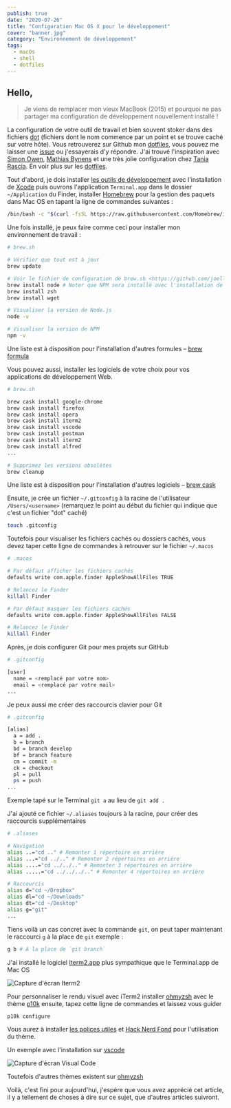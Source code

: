 ```yaml
---
publish: true
date: "2020-07-26"
title: "Configuration Mac OS X pour le développement"
cover: "banner.jpg"
category: "Environnement de développement"
tags:
  - macOs
  - shell
  - dotfiles
---
```


## Hello,

> Je viens de remplacer mon vieux MacBook (2015) et pourquoi ne pas partager ma configuration de développement nouvellement installé !

La configuration de votre outil de travail et bien souvent stoker dans des fichiers [dot](https://en.wikipedia.org/wiki/Hidden_file_and_hidden_directory) (fichiers dont le nom commence par un point et se trouve caché sur votre hôte). Vous retrouverez sur Github mon [dotfiles](https://github.com/joellesenne/dotfiles), vous pouvez me laisser une [issue](https://github.com/joellesenne/dotfiles/issues) ou j'essayerais d'y répondre. J'ai trouvé l'inspiration avec [Simon Owen](https://css-tricks.com/using-dotfiles-for-managing-development-and-many-other-magical-things/), [Mathias Bynens](https://github.com/mathiasbynens/dotfiles) et une très jolie configuration chez [Tania Rascia](https://www.taniarascia.com/setting-up-a-brand-new-mac-for-development/). En voir plus sur les [dotfiles](https://dotfiles.github.io/).

Tout d'abord, je dois installer [les outils de développement](https://developer.apple.com/library/archive/technotes/tn2339/_index.html) avec l'installation de [Xcode](https://developer.apple.com/xcode/) puis ouvrons l'application `Terminal.app` dans le dossier `~/Application` du Finder, installer [Homebrew](https://brew.sh/) pour la gestion des paquets dans Mac OS en tapant la ligne de commandes suivantes :

```bash
/bin/bash -c "$(curl -fsSL https://raw.githubusercontent.com/Homebrew/install/master/install.sh)"
```

Une fois installé, je peux faire comme ceci pour installer mon environnement de travail :

```bash
# brew.sh

# Vérifier que tout est à jour
brew update

# Voir le fichier de configuration de brew.sh <https://github.com/joellesenne/dotfiles/blob/master/brew.sh>
brew install node # Noter que NPM sera installé avec l'installation de node.js
brew install zsh
brew install wget

# Visualiser la version de Node.js
node -v

# Visualiser la version de NPM
npm -v
```

Une liste est à disposition pour l'installation d'autres formules – [brew formula](https://formulae.brew.sh/formula/)

Vous pouvez aussi, installer les logiciels de votre choix pour vos applications de développement Web.

```bash
# brew.sh

brew cask install google-chrome
brew cask install firefox
brew cask install opera
brew cask install iterm2
brew cask install vscode
brew cask install postman
brew cask install iterm2
brew cask install alfred
...

# Supprimez les versions obsolètes
brew cleanup
```

Une liste est à disposition pour l'installation d'autres logiciels – [brew cask](https://formulae.brew.sh/cask/)

Ensuite, je crée un fichier `~/.gitconfig` à la racine de l'utilisateur `/Users/<username>` (remarquez le point au début du fichier qui indique que c'est un fichier "dot" caché)

```bash
touch .gitconfig
```

Toutefois pour visualiser les fichiers cachés ou dossiers cachés, vous devez taper cette ligne de commandes à retrouver sur le fichier `~/.macos`

```bash
# .macos

# Par défaut afficher les fichiers cachés
defaults write com.apple.finder AppleShowAllFiles TRUE

# Relancez le Finder
killall Finder

# Par défaut masquer les fichiers cachés
defaults write com.apple.finder AppleShowAllFiles FALSE

# Relancez le Finder
killall Finder
```

Après, je dois configurer Git pour mes projets sur GitHub

```bash
# .gitconfig

[user]
  name = <remplacé par votre nom>
  email = <remplacé par votre mail>
...
```

Je peux aussi me créer des raccourcis clavier pour Git

```bash
# .gitconfig

[alias]
  a = add .
  b = branch
  bd = branch develop
  bf = branch feature
  cm = commit -m
  ck = checkout
  pl = pull
  ps = push
...
```

Exemple tapé sur le Terminal `git a` au lieu de `git add .`

J'ai ajouté ce fichier `~/.aliases` toujours à la racine, pour créer des raccourcis supplémentaires

```bash
# .aliases

# Navigation
alias ..="cd .." # Remonter 1 répertoire en arrière
alias ...="cd ../.." # Remonter 2 répertoires en arrière
alias ....="cd ../../.." # Remonter 3 répertoires en arrière
alias .....="cd ../../../.." # Remonter 4 répertoires en arrière

# Raccourcis
alias d="cd ~/Dropbox"
alias dl="cd ~/Downloads"
alias dt="cd ~/Desktop"
alias g="git"
...
```

Tiens voilà un cas concret avec la commande `git`, on peut taper maintenant le raccourci `g` à la place de `git` exemple :

```bash
g b # À la place de `git branch`
```

J'ai installé le logiciel [Iterm2.app](https://www.iterm2.com/) plus sympathique que le Terminal.app de Mac OS

![Capture d'écran Iterm2](./capture-ecran-iterm2.png)

Pour personnaliser le rendu visuel avec iTerm2 installer [ohmyzsh](https://github.com/ohmyzsh/ohmyzsh) avec le thème [p10k](https://github.com/romkatv/powerlevel10k) ensuite, tapez cette ligne de commandes et laissez vous guider

```bash
p10k configure
```

Vous aurez à installer [les polices utiles](https://github.com/powerline/fonts) et [Hack Nerd Fond](https://github.com/ryanoasis/nerd-fonts/releases/download/v2.1.0/Hack.zip) pour l'utilisation du thème.

Un exemple avec l'installation sur [vscode](https://gist.github.com/480/3b41f449686a089f34edb45d00672f28)

![Capture d'écran Visual Code](./capture-ecran-vscode.png)

Toutefois d'autres thèmes existent sur [ohmyzsh](https://github.com/ohmyzsh/ohmyzsh)

Voilà, c'est fini pour aujourd'hui, j'espère que vous avez apprécié cet article, il y a tellement de choses à dire sur ce sujet, que d'autres articles suivront.
